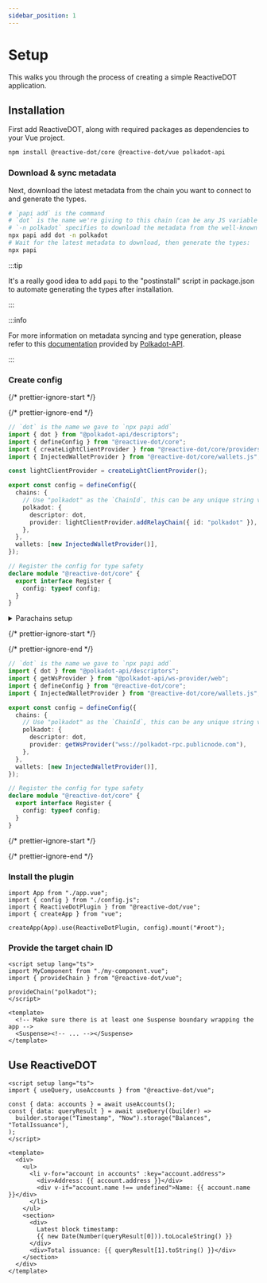 ```yaml
---
sidebar_position: 1
---
```



# Setup

This walks you through the process of creating a simple ReactiveDOT application.

## Installation

First add ReactiveDOT, along with required packages as dependencies to your Vue project.

```bash npm2yarn
npm install @reactive-dot/core @reactive-dot/vue polkadot-api
```

### Download & sync metadata

Next, download the latest metadata from the chain you want to connect to and generate the types.

```sh
# `papi add` is the command
# `dot` is the name we're giving to this chain (can be any JS variable name)
# `-n polkadot` specifies to download the metadata from the well-known chain polkadot
npx papi add dot -n polkadot
# Wait for the latest metadata to download, then generate the types:
npx papi
```

:::tip

It's a really good idea to add `papi` to the "postinstall" script in package.json to automate generating the types after installation.

:::

:::info

For more information on metadata syncing and type generation, please refer to this [documentation](https://papi.how/codegen) provided by [Polkadot-API](https://papi.how/).

:::

### Create config

{/* prettier-ignore-start */}

<Tabs>
  <TabItem value="light-client" label="Light client" default>

{/* prettier-ignore-end */}

```ts title="config.ts"
// `dot` is the name we gave to `npx papi add`
import { dot } from "@polkadot-api/descriptors";
import { defineConfig } from "@reactive-dot/core";
import { createLightClientProvider } from "@reactive-dot/core/providers/light-client.js";
import { InjectedWalletProvider } from "@reactive-dot/core/wallets.js";

const lightClientProvider = createLightClientProvider();

export const config = defineConfig({
  chains: {
    // Use "polkadot" as the `ChainId`, this can be any unique string value
    polkadot: {
      descriptor: dot,
      provider: lightClientProvider.addRelayChain({ id: "polkadot" }),
    },
  },
  wallets: [new InjectedWalletProvider()],
});

// Register the config for type safety
declare module "@reactive-dot/core" {
  export interface Register {
    config: typeof config;
  }
}
```

<details>
  <summary>Parachains setup</summary>

```ts title="config.ts"
// ...
// highlight-next-line
import { dot, dot_asset_hub } from "@polkadot-api/descriptors";

const lightClientProvider = createLightClientProvider();

// highlight-next-line
const polkadotProvider = lightClientProvider.addRelayChain({ id: "polkadot" });

export const config = defineConfig({
  chains: {
    // highlight-start
    polkadot: {
      descriptor: dot,
      provider: polkadotProvider,
    },
    polkadot_asset_hub: {
      descriptor: dot_asset_hub,
      provider: polkadotProvider.addParachain({ id: "polkadot_asset_hub" }),
    },
    // highlight-end
  },
  wallets: [new InjectedWalletProvider()],
});
```

</details>

{/* prettier-ignore-start */}

  </TabItem>
  <TabItem value="ws" label="WebSocket">

{/* prettier-ignore-end */}

```ts title="config.ts"
// `dot` is the name we gave to `npx papi add`
import { dot } from "@polkadot-api/descriptors";
import { getWsProvider } from "@polkadot-api/ws-provider/web";
import { defineConfig } from "@reactive-dot/core";
import { InjectedWalletProvider } from "@reactive-dot/core/wallets.js";

export const config = defineConfig({
  chains: {
    // Use "polkadot" as the `ChainId`, this can be any unique string value
    polkadot: {
      descriptor: dot,
      provider: getWsProvider("wss://polkadot-rpc.publicnode.com"),
    },
  },
  wallets: [new InjectedWalletProvider()],
});

// Register the config for type safety
declare module "@reactive-dot/core" {
  export interface Register {
    config: typeof config;
  }
}
```

{/* prettier-ignore-start */}

  </TabItem>
</Tabs>

{/* prettier-ignore-end */}

### Install the plugin

```tsx title="index.ts"
import App from "./app.vue";
import { config } from "./config.js";
import { ReactiveDotPlugin } from "@reactive-dot/vue";
import { createApp } from "vue";

createApp(App).use(ReactiveDotPlugin, config).mount("#root");
```

### Provide the target chain ID

```vue title="app.vue"
<script setup lang="ts">
import MyComponent from "./my-component.vue";
import { provideChain } from "@reactive-dot/vue";

provideChain("polkadot");
</script>

<template>
  <!-- Make sure there is at least one Suspense boundary wrapping the app -->
  <Suspense><!-- ... --></Suspense>
</template>
```

## Use ReactiveDOT

```vue title="my-component.vue"
<script setup lang="ts">
import { useQuery, useAccounts } from "@reactive-dot/vue";

const { data: accounts } = await useAccounts();
const { data: queryResult } = await useQuery((builder) =>
  builder.storage("Timestamp", "Now").storage("Balances", "TotalIssuance"),
);
</script>

<template>
  <div>
    <ul>
      <li v-for="account in accounts" :key="account.address">
        <div>Address: {{ account.address }}</div>
        <div v-if="account.name !== undefined">Name: {{ account.name }}</div>
      </li>
    </ul>
    <section>
      <div>
        Latest block timestamp:
        {{ new Date(Number(queryResult[0])).toLocaleString() }}
      </div>
      <div>Total issuance: {{ queryResult[1].toString() }}</div>
    </section>
  </div>
</template>
```
